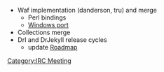 * Waf implementation (danderson, tru) and merge
** Perl bindings
** [[Windows|Windows port]]
* Collections merge
* DrI and DrJekyll release cycles
** update [[Roadmap]]

[[Category:IRC Meeting]]